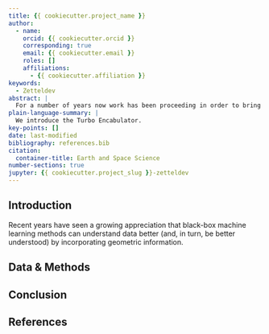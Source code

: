 ```yaml
---
title: {{ cookiecutter.project_name }}
author:
  - name: 
    orcid: {{ cookiecutter.orcid }}
    corresponding: true
    email: {{ cookiecutter.email }}
    roles: []
    affiliations:
      - {{ cookiecutter.affiliation }}
keywords:
  - Zetteldev
abstract: |
  For a number of years now work has been proceeding in order to bring to perfection the crudely conceived idea of a machine that would not only supply inverse reactive current for use in unilateral phase detractors, but would also be capable of automatically synchronizing cardinal grammeters. Such a machine is the "Turbo-Encabulator."
plain-language-summary: |
  We introduce the Turbo Encabulator.
key-points: []
date: last-modified
bibliography: references.bib
citation:
  container-title: Earth and Space Science
number-sections: true
jupyter: {{ cookiecutter.project_slug }}-zetteldev
---
```


## Introduction

Recent years have seen a growing appreciation that black-box machine learning methods can understand data better (and, in turn, be better understood) by incorporating geometric information.



## Data & Methods {#sec-data-methods}


## Conclusion


## References {.unnumbered}

::: {#refs}
:::